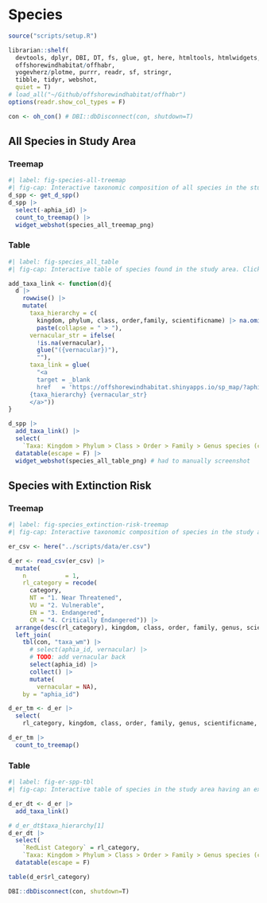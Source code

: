 # Species {#sec-species}


```r
source("scripts/setup.R")

librarian::shelf(
  devtools, dplyr, DBI, DT, fs, glue, gt, here, htmltools, htmlwidgets, knitr, leaflet, leaflet.extras,
  offshorewindhabitat/offhabr,
  yogevherz/plotme, purrr, readr, sf, stringr, 
  tibble, tidyr, webshot,
  quiet = T)
# load_all("~/Github/offshorewindhabitat/offhabr")
options(readr.show_col_types = F)

con <- oh_con() # DBI::dbDisconnect(con, shutdown=T)
```

::: {.panel-tabset}

## All Species in Study Area

::::: {.panel-tabset}

### Treemap

```r
#| label: fig-species-all-treemap
#| fig-cap: Interactive taxonomic composition of all species in the study area with successive levels for Kingdom > Phylum > Class > Order > Family > Genus species.
d_spp <- get_d_spp()
d_spp |>
  select(-aphia_id) |> 
  count_to_treemap() |> 
  widget_webshot(species_all_treemap_png)
```

### Table

```r
#| label: fig-species_all_table
#| fig-cap: Interactive table of species found in the study area. Click on the link to be taken to the interactive map of that species. Use the Search box to search any part of the taxonomic name hierarchy.

add_taxa_link <- function(d){
  d |> 
    rowwise() |> 
    mutate(
      taxa_hierarchy = c(
        kingdom, phylum, class, order,family, scientificname) |> na.omit() |> 
        paste(collapse = " > "),
      vernacular_str = ifelse(
        !is.na(vernacular), 
        glue("({vernacular})"),
        ""),
      taxa_link = glue(
        "<a
        target = _blank
        href   = 'https://offshorewindhabitat.shinyapps.io/sp_map/?aphia_id={aphia_id}'>
      {taxa_hierarchy} {vernacular_str}
      </a>"))
}

d_spp |>
  add_taxa_link() |> 
  select(
    `Taxa: Kingdom > Phylum > Class > Order > Family > Genus species (common name)` = taxa_link) |>     
  datatable(escape = F) |> 
  widget_webshot(species_all_table_png) # had to manually screenshot
```

:::::

## Species with Extinction Risk

::::: {.panel-tabset}

### Treemap

```r
#| label: fig-species_extinction-risk-treemap
#| fig-cap: Interactive taxonomic composition of species in the study area having an extinction risk category as determined by the IUCN RedList. Successive levels can be navigated for Kingdom > Phylum > Class > Order > Family > Genus species.

er_csv <- here("../scripts/data/er.csv")

d_er <- read_csv(er_csv) |> 
  mutate(
    n           = 1,
    rl_category = recode(
      category,
      NT = "1. Near Threatened",
      VU = "2. Vulnerable",
      EN = "3. Endangered",
      CR = "4. Critically Endangered")) |> 
  arrange(desc(rl_category), kingdom, class, order, family, genus, scientificname) |> 
  left_join(
    tbl(con, "taxa_wm") |> 
      # select(aphia_id, vernacular) |> 
      # TODO: add vernacular back
      select(aphia_id) |> 
      collect() |>
      mutate(
        vernacular = NA),
    by = "aphia_id")

d_er_tm <- d_er |>
  select(
    rl_category, kingdom, class, order, family, genus, scientificname, n)

d_er_tm |>
  count_to_treemap()
```

### Table

```r
#| label: fig-er-spp-tbl
#| fig-cap: Interactive table of species in the study area having an extinction risk category as determined by the IUCN RedList. Click on the link to be taken to the interactive map of that species. Use the Search box to search any part of the Taxa name hierarchy.

d_er_dt <- d_er |>
  add_taxa_link()

# d_er_dt$taxa_hierarchy[1]
d_er_dt |> 
  select(
    `RedList Category` = rl_category, 
    `Taxa: Kingdom > Phylum > Class > Order > Family > Genus species (common name)` = taxa_link) |> 
  datatable(escape = F)
```

```r
table(d_er$rl_category)
```

:::::

:::

```r
DBI::dbDisconnect(con, shutdown=T)
```
